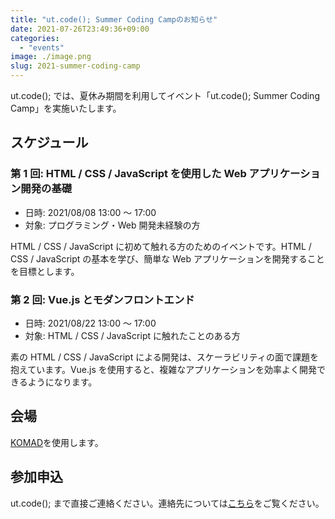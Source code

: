 ```yaml
---
title: "ut.code(); Summer Coding Campのお知らせ"
date: 2021-07-26T23:49:36+09:00
categories:
  - "events"
image: ./image.png
slug: 2021-summer-coding-camp
---
```


ut.code(); では、夏休み期間を利用してイベント「ut.code(); Summer Coding Camp」を実施いたします。

## スケジュール

### 第 1 回: HTML / CSS / JavaScript を使用した Web アプリケーション開発の基礎

- 日時: 2021/08/08 13:00 ～ 17:00
- 対象: プログラミング・Web 開発未経験の方

HTML / CSS / JavaScript に初めて触れる方のためのイベントです。HTML / CSS / JavaScript の基本を学び、簡単な Web アプリケーションを開発することを目標とします。

### 第 2 回: Vue.js とモダンフロントエンド

- 日時: 2021/08/22 13:00 ～ 17:00
- 対象: HTML / CSS / JavaScript に触れたことのある方

素の HTML / CSS / JavaScript による開発は、スケーラビリティの面で課題を抱えています。Vue.js を使用すると、複雑なアプリケーションを効率よく開発できるようになります。

## 会場

[KOMAD](https://komad.tokyo/)を使用します。

## 参加申込

ut.code(); まで直接ご連絡ください。連絡先については[こちら](https://utcode.net/about-us/)をご覧ください。
